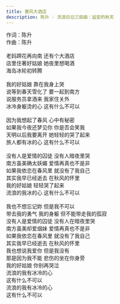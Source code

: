 ```yaml
---
title: 春风大酒店
description: 陈升 - 流浪日记三部曲：延安的秋天
---
```


作词：陈升<br />作曲：陈升<br /><br />老妈蹄花再向南 还有个大酒店<br />店里住著好姑娘 她夜里想喝酒<br />海岛冰轮初转腾<br /><br />我的好姑娘 靠在我身上哭<br />说等到春天雪化了 要一起到南方<br />说服务员拿酒来 我家住关外<br />冰冷身躯烫的心 这有什么不可以<br /><br />因为我想起了春风 心中有秘密<br />如果我今夜还梦见你 你是否会笑我<br />天明以后我要离开 她轻轻的哭了起来<br />旅人都有冰的心 这有什么不可以<br /><br />没有人是爱情的囚徒 没有人暗夜里哭<br />南方虽美确太妖媚 爱情再真也不是非<br />如果我依恋在春风里 就没有了我自己<br />其实我早已经逝去 在秋风的怀里<br />我的好姑娘 轻轻哭了起来<br />流浪的我冰的心 这有什么不可以<br /><br />我也不想忘记妳 但是我不可以<br />带去我的勇气 我的身躯 但不能带走我的孤寂<br />没有人是爱情的囚徒 没有人在暗夜里哭<br />南方虽美却爱烟妹 爱情再真也不是非<br />如果我依恋在春风里 就没有了我自己<br />其实我早已经逝去 在秋风的怀里<br />我也想说我爱你 但是我没有<br />那是因为我不能 悲伤的坐在你身旁<br />我的好姑娘 你别再哭泣<br />流浪的我有冰冷的心<br />这有什么不可以<br />流浪的我有冰冷的心<br />这有什么不可以